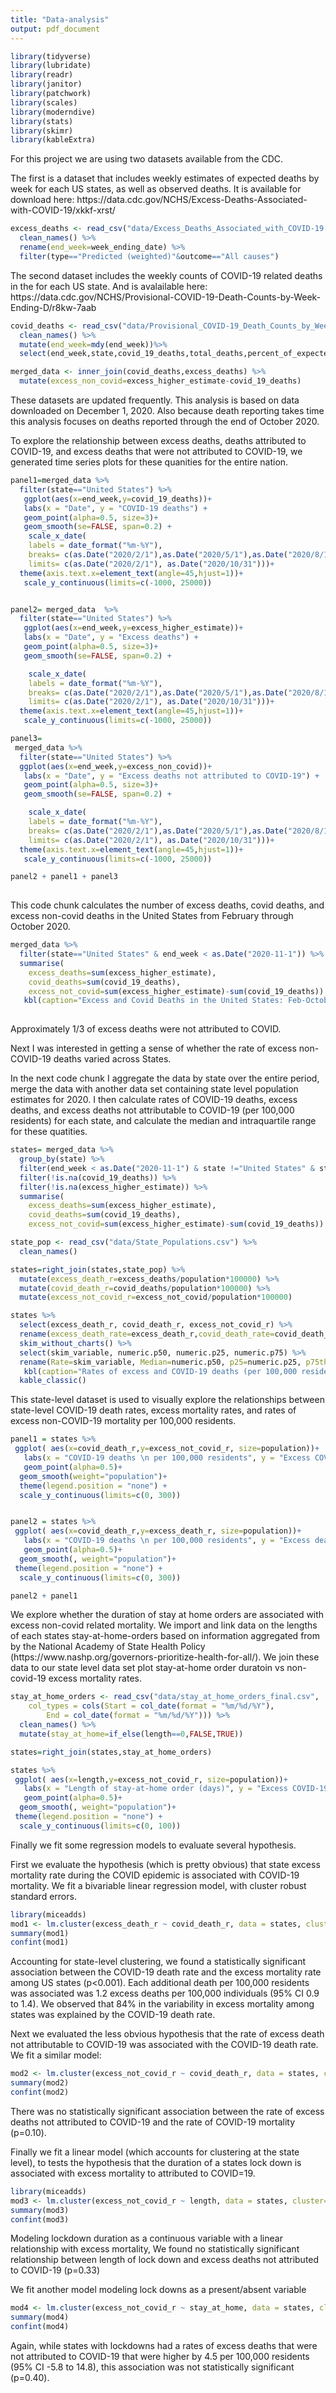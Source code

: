 ```yaml
---
title: "Data-analysis"
output: pdf_document
---
```


```r
library(tidyverse)
library(lubridate)
library(readr)
library(janitor)
library(patchwork)
library(scales)
library(moderndive)
library(stats)
library(skimr)
library(kableExtra)
```

For this project we are using two datasets available from the CDC. 

The first is a dataset that includes weekly estimates of expected deaths by week for each US states, as well as observed deaths. It is available for download here:
https://data.cdc.gov/NCHS/Excess-Deaths-Associated-with-COVID-19/xkkf-xrst/

```r
excess_deaths <- read_csv("data/Excess_Deaths_Associated_with_COVID-19.csv") %>% 
  clean_names() %>% 
  rename(end_week=week_ending_date) %>% 
  filter(type=="Predicted (weighted)"&outcome=="All causes") 
```    

The second dataset includes the weekly counts of COVID-19 related deaths in the for each US state. And is avalailable here: https://data.cdc.gov/NCHS/Provisional-COVID-19-Death-Counts-by-Week-Ending-D/r8kw-7aab

```r
covid_deaths <- read_csv("data/Provisional_COVID-19_Death_Counts_by_Week_Ending_Date_and_State.csv") %>% 
  clean_names() %>%
  mutate(end_week=mdy(end_week))%>%
  select(end_week,state,covid_19_deaths,total_deaths,percent_of_expected_deaths,pneumonia_deaths, pneumonia_and_covid_19_deaths, influenza_deaths, pneumonia_influenza_or_covid_19_deaths) 

merged_data <- inner_join(covid_deaths,excess_deaths) %>% 
  mutate(excess_non_covid=excess_higher_estimate-covid_19_deaths)


```

These datasets are updated frequently. This analysis is based on data downloaded on December 1, 2020. Also because death reporting takes time this analysis focuses on deaths reported through the end of October 2020.


To explore the relationship between excess deaths, deaths attributed to COVID-19, and excess deaths that were not attributed to COVID-19, we generated time series plots for these quanities for the entire nation. 

```r

panel1=merged_data %>% 
  filter(state=="United States") %>% 
   ggplot(aes(x=end_week,y=covid_19_deaths))+
   labs(x = "Date", y = "COVID-19 deaths") +
   geom_point(alpha=0.5, size=3)+
   geom_smooth(se=FALSE, span=0.2) +
    scale_x_date(
    labels = date_format("%m-%Y"),
    breaks= c(as.Date("2020/2/1"),as.Date("2020/5/1"),as.Date("2020/8/1"), as.Date("2020/11/1")),
    limits= c(as.Date("2020/2/1"), as.Date("2020/10/31")))+
  theme(axis.text.x=element_text(angle=45,hjust=1))+
   scale_y_continuous(limits=c(-1000, 25000))


panel2= merged_data  %>% 
  filter(state=="United States") %>% 
   ggplot(aes(x=end_week,y=excess_higher_estimate))+
   labs(x = "Date", y = "Excess deaths") +
   geom_point(alpha=0.5, size=3)+
   geom_smooth(se=FALSE, span=0.2) +

    scale_x_date(
    labels = date_format("%m-%Y"),
    breaks= c(as.Date("2020/2/1"),as.Date("2020/5/1"),as.Date("2020/8/1"), as.Date("2020/11/1")),
    limits= c(as.Date("2020/2/1"), as.Date("2020/10/31")))+
  theme(axis.text.x=element_text(angle=45,hjust=1))+
   scale_y_continuous(limits=c(-1000, 25000))

panel3=
 merged_data %>%
  filter(state=="United States") %>% 
  ggplot(aes(x=end_week,y=excess_non_covid))+
   labs(x = "Date", y = "Excess deaths not attributed to COVID-19") +
   geom_point(alpha=0.5, size=3)+
   geom_smooth(se=FALSE, span=0.2) +

    scale_x_date(
    labels = date_format("%m-%Y"),
    breaks= c(as.Date("2020/2/1"),as.Date("2020/5/1"),as.Date("2020/8/1"), as.Date("2020/11/1")),
    limits= c(as.Date("2020/2/1"), as.Date("2020/10/31")))+
  theme(axis.text.x=element_text(angle=45,hjust=1))+
   scale_y_continuous(limits=c(-1000, 25000))

panel2 + panel1 + panel3
   
```
This code chunk calculates the number of excess deaths, covid deaths, and excess non-covid deaths in the United States from February through October 2020.

```r
merged_data %>% 
  filter(state=="United States" & end_week < as.Date("2020-11-1")) %>% 
  summarise(
    excess_deaths=sum(excess_higher_estimate),
    covid_deaths=sum(covid_19_deaths),
    excess_not_covid=sum(excess_higher_estimate)-sum(covid_19_deaths)) %>% 
   kbl(caption="Excess and Covid Deaths in the United States: Feb-October, 2002", digits = 1) %>% kable_classic()
  
```
Approximately 1/3 of excess deaths were not attributed to COVID.


Next I was interested in getting a sense of whether the rate of excess non-COVID-19 deaths varied across States.

In the next code chunk I aggregate the data by state over the entire period, merge the data with another data set containing state level population estimates for 2020. I then calculate rates of COVID-19 deaths, excess deaths, and excess deaths not attributable to COVID-19 (per 100,000 residents) for each state, and calculate the median and intraquartile range for these quatities.

```r
states= merged_data %>% 
  group_by(state) %>% 
  filter(end_week < as.Date("2020-11-1") & state !="United States" & state!="New York City") %>% 
  filter(!is.na(covid_19_deaths)) %>% 
  filter(!is.na(excess_higher_estimate)) %>% 
  summarise(
    excess_deaths=sum(excess_higher_estimate),
    covid_deaths=sum(covid_19_deaths),
    excess_not_covid=sum(excess_higher_estimate)-sum(covid_19_deaths)) 

state_pop <- read_csv("data/State_Populations.csv") %>% 
  clean_names()

states=right_join(states,state_pop) %>% 
  mutate(excess_death_r=excess_deaths/population*100000) %>% 
  mutate(covid_death_r=covid_deaths/population*100000) %>% 
  mutate(excess_not_covid_r=excess_not_covid/population*100000)

states %>% 
  select(excess_death_r, covid_death_r, excess_not_covid_r) %>% 
  rename(excess_death_rate=excess_death_r,covid_death_rate=covid_death_r,excess_deaths_not_from_covid_rate=excess_not_covid_r) %>% 
  skim_without_charts() %>% 
  select(skim_variable, numeric.p50, numeric.p25, numeric.p75) %>% 
  rename(Rate=skim_variable, Median=numeric.p50, p25=numeric.p25, p75th=numeric.p75) %>% 
   kbl(caption="Rates of excess and COVID-19 deaths (per 100,000 residents) among US States and District of Columbia: Feb-October, 2020", digits = 1) %>% 
  kable_classic() 

```
This state-level dataset is used to visually explore the relationships between state-level COVID-19 death rates, excess mortality rates, and rates of excess non-COVID-19 mortality per 100,000 residents. 

```r

panel1 = states %>% 
 ggplot( aes(x=covid_death_r,y=excess_not_covid_r, size=population))+
   labs(x = "COVID-19 deaths \n per 100,000 residents", y = "Excess COVID-19 deaths not attributed\n to COVID-19 per 100,000 residents") +
   geom_point(alpha=0.5)+
  geom_smooth(weight="population")+
  theme(legend.position = "none") +
  scale_y_continuous(limits=c(0, 300))


panel2 = states %>% 
 ggplot( aes(x=covid_death_r,y=excess_death_r, size=population))+
   labs(x = "COVID-19 deaths \n per 100,000 residents", y = "Excess deaths \n per 100,000 residents") +
   geom_point(alpha=0.5)+
  geom_smooth(, weight="population")+
 theme(legend.position = "none") +
  scale_y_continuous(limits=c(0, 300))

panel2 + panel1
```

We explore whether the duration of stay at home orders are associated with excess non-covid related mortality. We import and link data on the lengths of each states stay-at-home-orders based on information aggregated from by the National Academy of State Health Policy (https://www.nashp.org/governors-prioritize-health-for-all/). We join these data to our state level data set plot stay-at-home order duratoin vs non-covid-19 excess mortality rates. 

```r
stay_at_home_orders <- read_csv("data/stay_at_home_orders_final.csv", 
    col_types = cols(Start = col_date(format = "%m/%d/%Y"), 
        End = col_date(format = "%m/%d/%Y"))) %>% 
  clean_names() %>% 
  mutate(stay_at_home=if_else(length==0,FALSE,TRUE))

states=right_join(states,stay_at_home_orders)

states %>% 
 ggplot( aes(x=length,y=excess_not_covid_r, size=population))+
   labs(x = "Length of stay-at-home order (days)", y = "Excess COVID-19 deaths not attributed\n to COVID-19 per 100,000 residents") +
   geom_point(alpha=0.5)+
  geom_smooth(, weight="population")+
 theme(legend.position = "none") +
  scale_y_continuous(limits=c(0, 100))

```

Finally we fit some regression models to evaluate several hypothesis.

First we evaluate the hypothesis (which is pretty obvious) that state excess mortality rate during the COVID epidemic is associated with COVID-19 mortality. We fit a bivariable linear regression model, with cluster robust standard errors.
```r
library(miceadds)
mod1 <- lm.cluster(excess_death_r ~ covid_death_r, data = states, cluster="state")
summary(mod1) 
confint(mod1) 
```

Accounting for state-level clustering, we found a statistically significant association between the COVID-19 death rate and the excess mortality rate among US states (p<0.001). Each additional death per 100,000 residents was associated was 1.2 excess deaths per 100,000 individuals (95% CI 0.9 to 1.4). We observed that 84% in the variability in excess mortality among states was explained by the COVID-19 death rate. 



Next we evaluated the less obvious hypothesis that the rate of excess death not attributable to COVID-19 was associated with the COVID-19 death rate. We fit a similar model:


```r

mod2 <- lm.cluster(excess_not_covid_r ~ covid_death_r, data = states, cluster="state")
summary(mod2) 
confint(mod2) 

```

There was no statistically significant association between the rate of excess deaths not attributed to COVID-19 and the rate of COVID-19 mortality (p=0.10).

Finally we fit a linear model (which accounts for clustering at the state level), to tests the hypothesis that the duration of a states lock down is associated with excess mortality to attributed to COVID=19.

```r
library(miceadds)
mod3 <- lm.cluster(excess_not_covid_r ~ length, data = states, cluster="state")
summary(mod3)
confint(mod3) 


```
Modeling lockdown duration as a continuous variable with a linear relationship with excess mortality, We found no statistically significant relationship between length of lock down and excess deaths not attributed to COVID-19 (p=0.33)

We fit another model modeling lock downs as a present/absent variable

```r
mod4 <- lm.cluster(excess_not_covid_r ~ stay_at_home, data = states, cluster="state")
summary(mod4)
confint(mod4) 


```
Again, while states with lockdowns had a rates of excess deaths that were not attributed to COVID-19 that were higher by 4.5 per 100,000 residents (95% CI -5.8 to 14.8), this association was not statistically significant (p=0.40).
